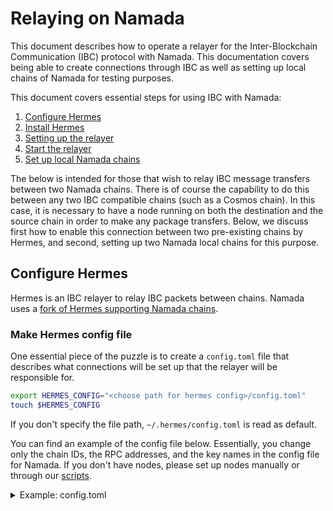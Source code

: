 
# Relaying on Namada

This document describes how to operate a relayer for the Inter-Blockchain Communication (IBC) protocol with Namada. This documentation covers being able to create connections through IBC as well as setting up local chains of Namada for testing purposes.


This document covers essential steps for using IBC with Namada:

1. [Configure Hermes](#configure-hermes)
2. [Install Hermes](#install-hermes)
3. [Setting up the relayer](#setting-up-the-relayer)
4. [Start the relayer](#start-the-relayer)
5. [Set up local Namada chains](#set-up-local-namada-chains-using-the-hermes-script)

The below is intended for those that wish to relay IBC message transfers between two Namada chains. There is of course the capability to do this between any two IBC compatible chains (such as a Cosmos chain).
In this case, it is necessary to have a node running on both the destination and the source chain in order to make any package transfers.
Below, we discuss first how to enable this connection between two pre-existing chains by Hermes, and second, setting up two Namada local chains for this purpose.


## Configure Hermes
Hermes is an IBC relayer to relay IBC packets between chains.
Namada uses a [fork of Hermes supporting Namada chains](https://github.com/heliaxdev/hermes/tree/v1.7.4-namada-beta7).

### Make Hermes config file
One essential piece of the puzzle is to create a `config.toml` file that describes what connections will be set up that the relayer will be responsible for.

```bash copy
export HERMES_CONFIG="<choose path for hermes config>/config.toml"
touch $HERMES_CONFIG
``` 

If you don't specify the file path, `~/.hermes/config.toml` is read as default.

You can find an example of the config file below. Essentially, you change only the chain IDs, the RPC addresses, and the key names in the config file for Namada. If you don't have nodes, please set up nodes manually or through our [scripts](#set-up-local-namada-chains-using-the-hermes-script).

<details>
<summary>Example: config.toml</summary>
```toml copy
[global]
log_level = 'info'

[mode]

[mode.clients]
enabled = true
refresh = true
misbehaviour = true

[mode.connections]
enabled = false

[mode.channels]
enabled = false

[mode.packets]
enabled = true
clear_interval = 10
clear_on_start = false
tx_confirmation = true

[telemetry]
enabled = false
host = '127.0.0.1'
port = 3001

[[chains]]
id = 'namada-test.0a4c6786dbda39f786'  # set your chain ID
type = 'Namada'
rpc_addr = 'http://127.0.0.1:27657'  # set the IP and the port of the chain
grpc_addr = 'http://127.0.0.1:9090'  # not used for now
event_source = { mode = 'push', url = 'ws://127.0.0.1:27657/websocket', batch_delay = '500ms' }  # set the IP and the port of the chain
account_prefix = ''  # not used
key_name = 'relayer'  # The key is an account name you made
store_prefix = 'ibc'
gas_price = { price = 0.001, denom = 'atest1v4ehgw36x9ry2dphx5mrvdjxgez5gdengeq5gs2pg3znx32yg9p5yv2zg3pnjvf4g9q5x329epndn0' }  # the price isn't used for now, the denom should be a raw token address

[[chains]]
id = 'namada-test.647287156defa8728c'
type = 'Namada'
rpc_addr = 'http://127.0.0.1:28657'
grpc_addr = 'http://127.0.0.1:9090'
event_source = { mode = 'push', url = 'ws://127.0.0.1:28657/websocket', batch_delay = '500ms' }
account_prefix = ''
key_name = 'relayer'
store_prefix = 'ibc'
gas_price = { price = 0.001, denom = 'atest1v4ehgw36xazry3pn89q5xv3ngyungs3hxc65vwp3xez5zdp3xppy2v6yxc65zsfegyc5yd2ptuf9d8' }
```
</details>

The path to the config file, which is saved in the variable `$HERMES_CONFIG` will be useful later.


<Callout type="info" emoji="🧩">
**Interpreting the toml**

Each chain configuration is specified under the `[[chains]]` object.
These are the pieces of this puzzle you want to keep your 👀 on:
 - `chains.id` is the name of the chain
 - `chains.rpc_address` specifies the port that the channel is communicating through, and will be the argument for the `ledger_address` of Namada when interacting with the ledger (will become clearer later)
     - Make sure to change the IP address to the IP address of your local machine that is running this node!
 - `chains.key_name` specifies the key of the signer who signs a transaction from the relayer. The key should be generated before starting the relayer.
 - `chains.event_source` specifies the URL of the chain's websocket. This must be the same as the `rpc_address` for Hermes to work properly.
 - `chains.gas_price.denom` specifies the token that the relayer pays for IBC transactions. `chains.gas_price.price` isn't used for now.

You can see more details of configuration in [the official document](https://hermes.informal.systems/documentation/configuration).
</Callout>

### Export environment variables
The relaying user will need to save certain environment variables. These are:
```bash copy
export CHAIN_A_ID="<replace-with-chain-a-id>"
export CHAIN_B_ID="<replace-with-chain-b-id>"
export HERMES_CONFIG="<replace-with-hermes-config-path>"
```

## Install Hermes
Before conducting any IBC operations, one must download Heliax's fork Hermes binary or build it from source.

### From binaries
One can download the latest binary release from our [releases page](https://github.com/heliaxdev/hermes/releases) by choosing the appropriate architecture.

E.g.
```bash copy
export TAG="v1.7.4-namada-beta7"
export ARCH="x86_64-unknown-linux-gnu" # or "aarch64-apple-darwin"
curl -Lo /tmp/hermes.tar.gz https://github.com/heliaxdev/hermes/releases/download/${TAG}/hermes-${TAG}-${ARCH}.tar.gz
tar -xvzf /tmp/hermes.tar.gz -C /usr/local/bin
```

<Callout type="info">
For some systems, `/usr/local/bin` is a protected directory. In this case, you may need to run the above command with `sudo`.
I.e 
```bash copy
sudo tar -xvzf /tmp/hermes.tar.gz -C /usr/local/bin
```
This is also true for the command `cp ./target/release/hermes /usr/local/bin/` below (see the comment).
</Callout>

### From source
```bash copy
export TAG="v1.7.4-namada-beta7"

git clone https://github.com/heliaxdev/hermes.git
git checkout $TAG
cd hermes
cargo build --release --bin hermes
export HERMES=$(pwd) # if needed
```
Check the binary:
```bash copy
./target/release/hermes --version #or sudo cp ./target/release/hermes /usr/local/bin/
```

<Callout type="info">
It is recommended to now add hermes to `$PATH` such that it is callable without any pre-fixes.
For ubuntu users, this can be achieved by
```bash copy
cp ./target/release/hermes /usr/local/bin/
```
</Callout>

## Setting up the relayer

### Create the relayer account
On each chain, there must be a `relayer` account. The alias should be the same as `chains.key_name` in the config. On a namada chain, this can be done by running
```bash copy
namadaw gen --alias relayer
```

This will generate a key for the relayer account. The key will be stored in the `wallet.toml` that is found in the [base directory](./ledger/base-directory.mdx) of the node, inside the `chain-id` folder. For example, if the `chain-id` is `namada-test.0a4c6786dbda39f786`, the `wallet.toml` will be found in `$HOME/.local/share/namada/namada-test.0a4c6786dbda39f786/wallet.toml` (on a ubuntu machine where `base-dir` has not been set up properly).

The relayer account should have some balance to pay the fee of transactions. Before creating an IBC channel or relaying an IBC packet, you need to transfer the fee token to the relayer account.

### Add the relayer key to Hermes
To sign each transaction, the relayer's key should be added to Hermes with `keys add` command in advance. It requires the `wallet.toml` which should have the key of `chains.key_name`. Once the key has been added, Hermes doesn't need the wallet anymore.
```bash copy
hermes --config $HERMES_CONFIG keys add --chain $CHAIN_ID --key-file $WALLET_PATH
```

Hermes will store the key in `~/.hermes/keys/${CHAIN_ID}` as default. You can specify the directory by setting `chains.key_store_folder` in the config file.

<Callout type="info">
If you want to use an encrypted key with a password, you have to set an environment variable `NAMADA_WALLET_PASSWORD_FILE` for the password file or `NAMADA_WALLET_PASSWORD` to avoid entering the password for each transaction submission.
</Callout>

It is now possible to set up the client.

### Create IBC channel
The "create channel" command (below) creates not only the IBC channel but also the necessary IBC client connection.

```bash copy
hermes --config $HERMES_CONFIG \
  create channel \
  --a-chain $CHAIN_A_ID \
  --b-chain $CHAIN_B_ID \
  --a-port transfer \
  --b-port transfer \
  --new-client-connection --yes
```

<Callout type="info">
Note that the above `CHAIN_IDs` will depend on your own setup, so do check this for yourself!
</Callout>

When the creation has been completed, you can see the channel IDs. For example, the following text shows that a channel with ID `7` has been created on Chain A `namada-test.0a4c6786dbda39f786`, and a channel with ID `12` has been created on Chain B `namada-test.647287156defa8728c`. You will need the channel IDs for a transfer over IBC. It means that you have to specify `channel-7` as a channel ID (The prefix `channel-` is always required) for a transfer from Chain A to Chain B. Also, you have to specify `channel-12` as a channel ID for a transfer from Chain B to Chain A.

<Expandable>
```
SUCCESS Channel {
    ordering: Unordered,
    a_side: ChannelSide {
        chain: BaseChainHandle {
            chain_id: ChainId {
                id: "namada-test.0a4c6786dbda39f786",
                version: 0,
            },
            runtime_sender: Sender { .. },
        },
        client_id: ClientId(
            "07-tendermint-0",
        ),
        connection_id: ConnectionId(
            "connection-3",
        ),
        port_id: PortId(
            "transfer",
        ),
        channel_id: Some(
            ChannelId(
                "channel-7",
            ),
        ),
        version: None,
    },
    b_side: ChannelSide {
        chain: BaseChainHandle {
            chain_id: ChainId {
                id: "namada-test.647287156defa8728c",
                version: 0,
            },
            runtime_sender: Sender { .. },
        },
        client_id: ClientId(
            "07-tendermint-1",
        ),
        connection_id: ConnectionId(
            "connection-2",
        ),
        port_id: PortId(
            "transfer",
        ),
        channel_id: Some(
            ChannelId(
                "channel-12",
            ),
        ),
        version: None,
    },
    connection_delay: 0ns,
}
```
</Expandable>

## Start the relayer
Once you run Hermes, it monitors chains via the nodes and relays packets according to monitored events.
```bash copy
hermes --config $HERMES_CONFIG start
```

You can see more details of Hermes at [the official document](https://hermes.informal.systems/).

After the sync, you can create the channel and start Hermes as explained [above](#create-ibc-channel).
```bash copy
# create a channel
hermes --config $HERMES_CONFIG \
  create channel \
  --a-chain $CHAIN_A_ID \
  --b-chain $CHAIN_B_ID \
  --a-port transfer \
  --b-port transfer \
  --new-client-connection --yes
```

### Transferring assets over IBC
It is now possible to [transfer assets between the two chains.](../users/ibc.mdx)

## Set up local Namada chains using the Hermes script
The script `setup-namada` will set up two chains with one validator node, copy necessary files for Hermes, and make an account for Hermes on each ledger. Also, it will make a Hermes' config file `config_for_namada.toml` in the `hermes` directory.

First, you will need to export some environment variables:

```bash copy
export NAMADA_DIR="<path-to-namada-source-directory>"
export TAG="v1.7.4-namada-beta7"
```

```bash copy
git clone https://github.com/heliaxdev/hermes.git
git checkout $TAG # The branch is the same as our Hermes
cd hermes
./scripts/setup-namada $NAMADA_DIR
```

In this case, the user doesn't have to wait for sync. If the relayer account on each instance has enough balance, the user can create a channel and start Hermes immediately as explained [above](#create-ibc-channel). The user finds these chain IDs of the chains in the config file `config_for_namada.toml`. One can run `grep "id" ${HERMES_CONFIG}`.
```bash copy
# create a channel
hermes --config $HERMES_CONFIG \
  create channel \
  --a-chain $CHAIN_A_ID \
  --b-chain $CHAIN_B_ID \
  --a-port transfer \
  --b-port transfer \
  --new-client-connection --yes

# Run Hermes
hermes --config $HERMES_CONFIG start
```

Each node data and configuration files are in `hermes/data/namada-*/.namada`.

In order to close any ledgers setup by the script, one can run
```bash copy
killall namadan
```
